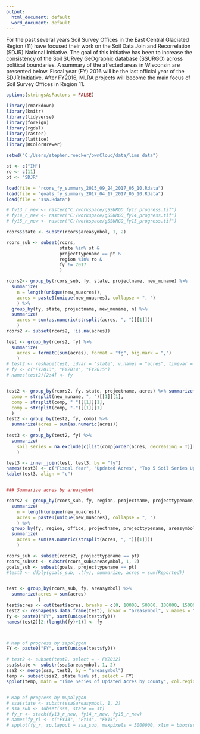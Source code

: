 ---
output:
  html_document: default
  word_document: default
---

For the past several years Soil Survey Offices in the East Central Glaciated Region (11) have focused their work on the Soil Data Join and Recorrelation (SDJR) National Initiative. The goal of this Initiative has been to increase the consistency of the Soil SURvey GeOgraphic database (SSURGO) across political boundaries. A summary of the affected areas in Wisconsin are presented below. Fiscal year (FY) 2016 will be the last official year of the SDJR Initiative. After FY2016, MLRA projects will become the main focus of Soil Survey Offices in Region 11.


```{r, echo=FALSE, warning=FALSE, message=FALSE, results='asis', fig.height=3.75, fig.width=7.5}
options(stringsAsFactors = FALSE)

library(rmarkdown)
library(knitr)
library(tidyverse)
library(foreign)
library(rgdal)
library(raster)
library(lattice)
library(RColorBrewer)

setwd("C:/Users/stephen.roecker/ownCloud/data/lims_data")

st <- c("IN")
ro <- c(11)
pt <- "SDJR"

load(file = "rcors_fy_summary_2015_09_24_2017_05_10.Rdata")
load(file = "goals_fy_summary_2017_04_17_2017_05_10.Rdata")
load(file = "ssa.Rdata")

# fy13_r_new <- raster("C:/workspace/gSSURGO_fy13_progress.tif")
# fy14_r_new <- raster("C:/workspace/gSSURGO_fy14_progress.tif")
# fy15_r_new <- raster("C:/workspace/gSSURGO_fy15_progress.tif")

rcors$state <- substr(rcors$areasymbol, 1, 2)

rcors_sub <- subset(rcors,
                    state %in% st & 
                    projecttypename == pt & 
                    region %in% ro &
                    fy != 2017
                    )

rcors2<- group_by(rcors_sub, fy, state, projectname, new_muname) %>% 
  summarize(
    n = length(unique(new_muacres)), 
    acres = paste0(unique(new_muacres), collapse = ", ")
    ) %>%
  group_by(fy, state, projectname, new_muname, n) %>% 
  summarize(
    acres = sum(as.numeric(strsplit(acres, ", ")[[1]]))
    )
rcors2 <- subset(rcors2, !is.na(acres))

test <- group_by(rcors2, fy) %>% 
  summarize(
    acres = formatC(sum(acres), format = "fg", big.mark = ",")
    )
# test2 <- reshape(test, idvar = "state", v.names = "acres", timevar = "fy", direction = "wide")
# fy <- c("FY2013", "FY2014", "FY2015")
# names(test2)[2:4] <- fy


test2 <- group_by(rcors2, fy, state, projectname, acres) %>% summarize(
  comp = strsplit(new_muname, ", ")[[1]][1],
  comp = strsplit(comp, " ")[[1]][1],
  comp = strsplit(comp, "-")[[1]][1]
  )
test2 <- group_by(test2, fy, comp) %>% 
  summarize(acres = sum(as.numeric(acres))
            )
test3 <- group_by(test2, fy) %>%  
  summarize(
    soil_series = na.exclude(c(list(comp[order(acres, decreasing = T)][1:5])))
    )

test3 <- inner_join(test, test3, by = "fy")
names(test3) <- c("Fiscal Year", "Updated Acres", "Top 5 Soil Series Updated in Region 11")
kable(test3, align = "c")


### Summarize acres by areasymbol

rcors2 <- group_by(rcors_sub, fy, region, projectname, projecttypename, office, areasymbol) %>% 
  summarize(
    n = length(unique(new_muacres)), 
    acres = paste0(unique(new_muacres), collapse = ", ")
    ) %>%
  group_by(fy, region, office, projectname, projecttypename, areasymbol, n) %>% 
  summarize(
    acres = sum(as.numeric(strsplit(acres, ", ")[[1]]))
    )

rcors_sub <- subset(rcors2, projecttypename == pt)
rcors_sub$st <- substr(rcors_sub$areasymbol, 1, 2)
goals_sub <- subset(goals, projecttypename == pt)
#test3 <- ddply(goals_sub, .(fy), summarize, acres = sum(Reported))


test <- group_by(rcors_sub, fy, areasymbol) %>% 
  summarize(acres = sum(acres)
            )
test$acres <- cut(test$acres, breaks = c(0, 10000, 50000, 100000, 150000, 200000), labels = c("0 - 10,000", "10,000 - 50,000", "50,000 - 100,000", "100,000 - 150,000", "150,000 - 200,000"))
test2 <- reshape(as.data.frame(test), idvar = "areasymbol", v.names = "acres", timevar = "fy", direction = "wide")
fy <- paste0("FY", sort(unique(test$fy)))
names(test2)[2:(length(fy)+1)] <- fy



# Map of progress by sapolygon
FY <- paste0("FY", sort(unique(test$fy)))

# test2 <- subset(test2, select = - FY2012)
ssa$state <- substr(ssa$areasymbol, 1, 2)
ssa2 <- merge(ssa, test2, by = "areasymbol")
temp <- subset(ssa2, state %in% st, select = FY)
spplot(temp, main = "Time Series of Updated Acres by County", col.regions = brewer.pal(5, "YlOrRd"), layout = c(length(FY), 1), colorkey = list(space = "bottom", height = 1))


# Map of progress by mupolygon
# ssa$state <- substr(ssa$areasymbol, 1, 2)
# ssa_sub <- subset(ssa, state == st)
# fy_r <- stack(fy13_r_new, fy14_r_new, fy15_r_new)
# names(fy_r) <- c("FY13", "FY14", "FY15")
# spplot(fy_r, sp.layout = ssa_sub, maxpixels = 5000000, xlim = bbox(ssa_sub)[1, ] + c(-1e4, 1e4), ylim = # bbox(ssa_sub)[2, ] + c(-1e4, 1e4), colorkey = FALSE, col.regions = "blue", strip = strip.custom(bg = grey(0.85)), main = "Time series of SDJR Progress", fontsize = 12, )

```
